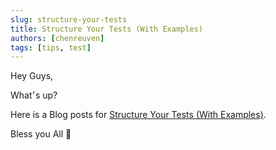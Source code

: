 ```yaml
---
slug: structure-your-tests
title: Structure Your Tests (With Examples)
authors: [chenreuven]
tags: [tips, test]
---
```


Hey Guys,

What׳s up?

Here is a Blog posts for [Structure Your Tests (With Examples)](https://medium.com/@chen.reuven/structure-your-tests-with-examples-5bf1b5483e33).

Bless you All 🚀


